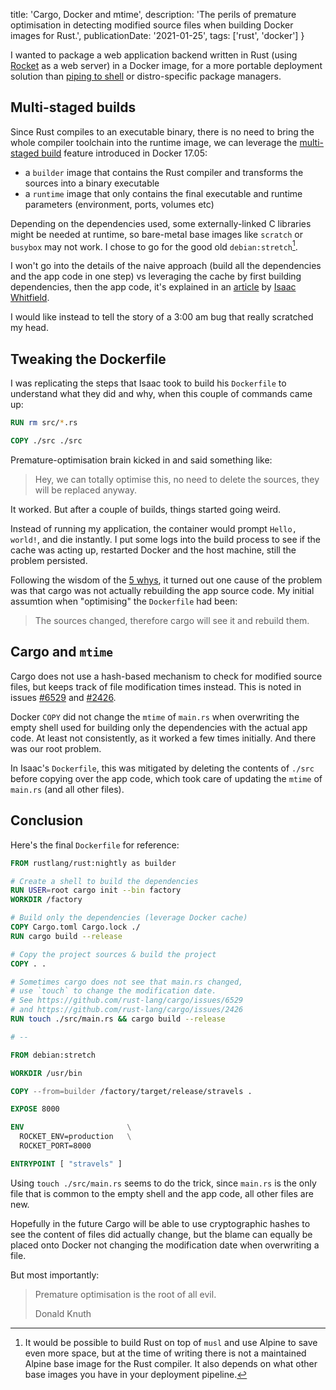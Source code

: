   title: 'Cargo, Docker and mtime',
  description:
    'The perils of premature optimisation in detecting modified source files when building Docker images for Rust.',
  publicationDate: '2021-01-25',
  tags: ['rust', 'docker']
}

I wanted to package a web application backend written in Rust (using
[Rocket](https://rocket.rs) as a web server) in a Docker image, for a more
portable deployment solution than
[piping to shell](https://www.seancassidy.me/dont-pipe-to-your-shell.html)
or distro-specific package managers.

## Multi-staged builds

Since Rust compiles to an executable binary, there is no need to bring the
whole compiler toolchain into the runtime image, we can leverage the
[multi-staged build](https://blog.alexellis.io/mutli-stage-docker-builds/)
feature introduced in Docker 17.05:

- a `builder` image that contains the Rust compiler and transforms the
  sources into a binary executable
- a `runtime` image that only contains the final executable and runtime
  parameters (environment, ports, volumes etc)

Depending on the dependencies used, some externally-linked C libraries
might be needed at runtime, so bare-metal base images like `scratch` or
`busybox` may not work. I chose to go for the good old `debian:stretch`[^1].

[^1]:
    It would be possible to build Rust on top of `musl` and use
    Alpine to save even more space, but at the time of writing there is not a maintained
    Alpine base image for the Rust compiler. It also depends on what other base images
    you have in your deployment pipeline.

I won't go into the details of the naive approach (build all the
dependencies and the app code in one step) vs leveraging the cache by
first building dependencies, then the app code, it's explained in an
[article](https://whitfin.io/speeding-up-rust-docker-builds/) by
[Isaac Whitfield](https://keybase.io/whitfin).

I would like instead to tell the story of a 3:00 am bug that really
scratched my head.

## Tweaking the Dockerfile

I was replicating the steps that Isaac took to build his `Dockerfile` to
understand what they did and why, when this couple of commands came up:

```dockerfile title="Dockerfile"
RUN rm src/*.rs

COPY ./src ./src
```

Premature-optimisation brain kicked in and said something like:

> Hey, we can totally optimise this, no need to delete the sources, they will be replaced anyway.

It worked. But after a couple of builds, things started going weird.

Instead of running my application, the container would prompt
`Hello, world!`, and die instantly. I put some logs into the build
process to see if the cache was acting up, restarted Docker and the host
machine, still the problem persisted.

Following the wisdom of the [5 whys](https://en.wikipedia.org/wiki/5_Whys),
it turned out one cause of the problem was that cargo was not actually
rebuilding the app source code. My initial assumtion when "optimising" the
`Dockerfile` had been:

> The sources changed, therefore cargo will see it and rebuild them.

## Cargo and `mtime`

Cargo does not use a hash-based mechanism to check for modified source
files, but keeps track of file modification times instead. This is noted
in issues
[#6529](https://github.com/rust-lang/cargo/issues/6529) and
[#2426](https://github.com/rust-lang/cargo/issues/2426).

Docker `COPY` did not change the `mtime` of `main.rs` when overwriting the
empty shell used for building only the dependencies with the actual app
code. At least not consistently, as it worked a few times initially.
And there was our root problem.

In Isaac's `Dockerfile`, this was mitigated by deleting the contents of
`./src` before copying over the app code, which took care of updating the
`mtime` of `main.rs` (and all other files).

## Conclusion

Here's the final `Dockerfile` for reference:

```dockerfile {18} title="Dockerfile"
FROM rustlang/rust:nightly as builder

# Create a shell to build the dependencies
RUN USER=root cargo init --bin factory
WORKDIR /factory

# Build only the dependencies (leverage Docker cache)
COPY Cargo.toml Cargo.lock ./
RUN cargo build --release

# Copy the project sources & build the project
COPY . .

# Sometimes cargo does not see that main.rs changed,
# use `touch` to change the modification date.
# See https://github.com/rust-lang/cargo/issues/6529
# and https://github.com/rust-lang/cargo/issues/2426
RUN touch ./src/main.rs && cargo build --release

# --

FROM debian:stretch

WORKDIR /usr/bin

COPY --from=builder /factory/target/release/stravels .

EXPOSE 8000

ENV                       \
  ROCKET_ENV=production   \
  ROCKET_PORT=8000

ENTRYPOINT [ "stravels" ]
```

Using `touch ./src/main.rs` seems to do the trick, since `main.rs` is the
only file that is common to the empty shell and the app code, all other
files are new.

Hopefully in the future Cargo will be able to use cryptographic hashes to
see the content of files did actually change, but the blame can equally be
placed onto Docker not changing the modification date when overwriting a
file.

But most importantly:

> Premature optimisation is the root of all evil.
>
> <figcaption>Donald Knuth</figcaption>
